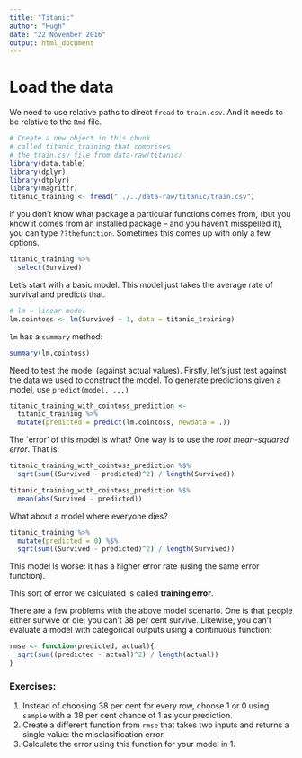 ```yaml
---
title: "Titanic"
author: "Hugh"
date: "22 November 2016"
output: html_document
---
```


# Load the data
We need to use relative paths to direct `fread` to `train.csv`. And it needs to be relative to the `Rmd` file. 

```r
# Create a new object in this chunk
# called titanic_training that comprises
# the train.csv file from data-raw/titanic/
library(data.table)
library(dplyr)
library(dtplyr)
library(magrittr)
titanic_training <- fread("../../data-raw/titanic/train.csv")
```

If you don't know what package a particular functions comes from, (but you know it comes from an installed package -- and you haven't misspelled it), you can type `??thefunction`. Sometimes this comes up with only a few options.

```r
titanic_training %>%
  select(Survived)
```

Let's start with a basic model. This model just takes the average rate of survival and predicts that.

```r
# lm = linear model
lm.cointoss <- lm(Survived ~ 1, data = titanic_training)
```

`lm` has a `summary` method:

```r
summary(lm.cointoss)
```

Need to test the model (against actual values). Firstly, let's just test against the data we used to construct the model. To generate predictions given a model, use `predict(model, ...)`

```r
titanic_training_with_cointoss_prediction <- 
  titanic_training %>%
  mutate(predicted = predict(lm.cointoss, newdata = .))
```

The `error' of this model is what? One way is to use the *root mean-squared error*. That is:

```r
titanic_training_with_cointoss_prediction %$%
  sqrt(sum((Survived - predicted)^2) / length(Survived))
```

```r
titanic_training_with_cointoss_prediction %$%
  mean(abs(Survived - predicted))
```

What about a model where everyone dies?

```r
titanic_training %>%
  mutate(predicted = 0) %$%
  sqrt(sum((Survived - predicted)^2) / length(Survived))
```

This model is worse: it has a higher error rate (using the same error function). 

This sort of error we calculated is called **training error**. 

There are a few problems with the above model scenario. One is that people either survive or die: you can't 38 per cent survive. Likewise, you can't evaluate a model with categorical outputs using a continuous function:

```r
rmse <- function(predicted, actual){
  sqrt(sum((predicted - actual)^2) / length(actual))
}
```

### Exercises:
1. Instead of choosing 38 per cent for every row, choose 1 or 0 using `sample` with a 38 per cent chance of 1 as your prediction.
2. Create a different function from `rmse` that takes two inputs and returns a single value: the misclasification error.
3. Calculate the error using this function for your model in 1.











